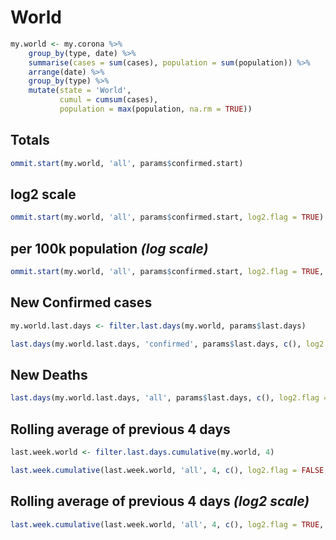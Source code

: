 # World  {.tabset .tabset-fade .tabset-pills}

```r
my.world <- my.corona %>% 
    group_by(type, date) %>%
    summarise(cases = sum(cases), population = sum(population)) %>%
    arrange(date) %>%
    group_by(type) %>% 
    mutate(state = 'World',
           cumul = cumsum(cases),
           population = max(population, na.rm = TRUE))
```

## Totals

```r
ommit.start(my.world, 'all', params$confirmed.start)
```

## log2 scale

```r
ommit.start(my.world, 'all', params$confirmed.start, log2.flag = TRUE)
```

## per 100k population *(log scale)*

```r
ommit.start(my.world, 'all', params$confirmed.start, log2.flag = TRUE, per.100k.flag = TRUE, digits = 5)
```

## New Confirmed cases

```r
my.world.last.days <- filter.last.days(my.world, params$last.days)
```

```r
last.days(my.world.last.days, 'confirmed', params$last.days, c(), log2.flag = FALSE, per.100k.flag = FALSE, new.flag = TRUE)
```

## New Deaths

```r
last.days(my.world.last.days, 'all', params$last.days, c(), log2.flag = FALSE, per.100k.flag = FALSE, new.flag = TRUE)
```

## Rolling average of previous 4 days

```r
last.week.world <- filter.last.days.cumulative(my.world, 4)
```

```r
last.week.cumulative(last.week.world, 'all', 4, c(), log2.flag = FALSE, per.100k.flag = FALSE)
```

## Rolling average of previous 4 days *(log2 scale)*

```r
last.week.cumulative(last.week.world, 'all', 4, c(), log2.flag = TRUE, per.100k.flag = FALSE)
```
